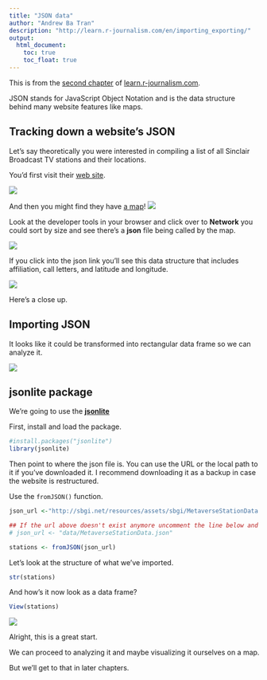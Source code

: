 ```yaml
---
title: "JSON data"
author: "Andrew Ba Tran"
description: "http://learn.r-journalism.com/en/importing_exporting/"
output:
  html_document:
    toc: true
    toc_float: true
---
```


This is from the [second chapter](https://learn.r-journalism.com/enjson-files/) of [learn.r-journalism.com](https://learn.r-journalism.com/).


JSON stands for JavaScript Object Notation and is the data structure behind many website features like maps.


## Tracking down a website's JSON

Let's say theoretically you were interested in compiling a list of all Sinclair Broadcast TV stations and their locations.

You'd first visit their [web site](http://sbgi.net/).

![](images/sinclair1.png)

And then you might find they have [a map](http://sbgi.net/tv-stations/)!
![](images/sinclair2.png)

Look at the developer tools in your browser and click over to **Network** you could sort by size and see there's a **json** file being called by the map.

![](images/sinclair3.png)

If you click into the json link you'll see this data structure that includes affiliation, call letters, and latitude and longitude.

![](images/sinclair4.png)

Here's a close up.

## Importing JSON

It looks like it could be transformed into rectangular data frame so we can analyze it.

![](images/sinclair5.png)

## jsonlite package

We're going to use the [**jsonlite** ](https://cran.r-project.org/web/packages/jsonlite/vignettes/json-aaquickstart.html)

First, install and load the package.

```r
#install.packages("jsonlite")
library(jsonlite)
```

Then point to where the json file is. You can use the URL or the local path to it if you've downloaded it. I recommend downloading it as a backup in case the website is restructured.

Use the `fromJSON()` function.

```r
json_url <-"http://sbgi.net/resources/assets/sbgi/MetaverseStationData.json"

## If the url above doesn't exist anymore uncomment the line below and run it
# json_url <- "data/MetaverseStationData.json"

stations <- fromJSON(json_url)
```

Let's look at the structure of what we've imported.

```r
str(stations)
```

And how's it now look as a data frame?

```r
View(stations)
```

![](images/json_example.png)

Alright, this is a great start.

We can proceed to analyzing it and maybe visualizing it ourselves on a map.

But we'll get to that in later chapters.
